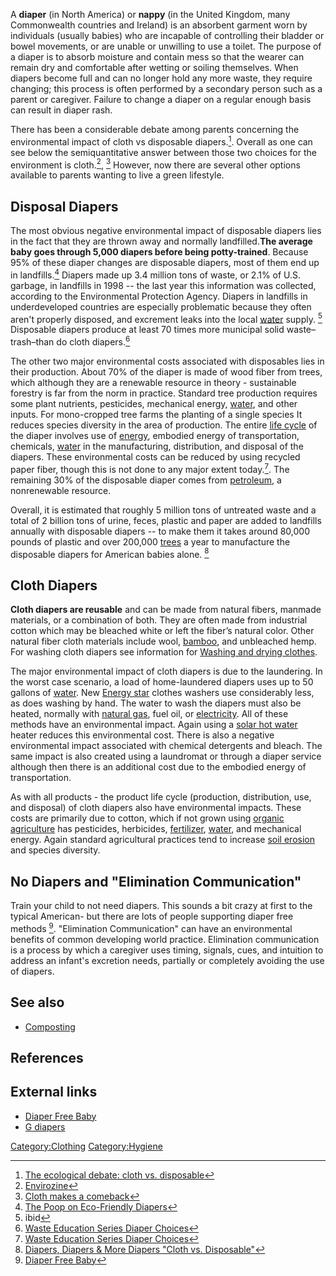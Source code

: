 A '''diaper{{w|diaper}}''' (in North America) or '''nappy''' (in the United Kingdom, many Commonwealth countries and Ireland) is an absorbent garment worn by individuals (usually babies) who are incapable of controlling their bladder or bowel movements, or are unable or unwilling to use a toilet. The purpose of a diaper is to absorb moisture and contain mess so that the wearer can remain dry and comfortable after wetting or soiling themselves. When diapers become full and can no longer hold any more waste, they require changing; this process is often performed by a secondary person such as a parent or caregiver. Failure to change a diaper on a regular enough basis can result in diaper rash.

There has been a considerable debate among parents concerning the environmental impact of cloth vs disposable diapers.<ref> [http://www.perc.ca/waste-line/articles/diaper.html The ecological debate: cloth vs. disposable] </ref>. Overall as one can see below the semiquantitative answer between those two choices for the environment is cloth.<ref> [http://www.ec.gc.ca/envirozine/english/issues/45/any_questions_e.cfm Envirozine]</ref>, <ref> [http://www.cbc.ca/consumer/story/2008/05/16/f-consumer-disposablediapers.html Cloth makes a comeback]</ref> However, now there are several other options available to parents wanting to live a green lifestyle.

==Disposal Diapers==
The most obvious negative environmental impact{{w|environmental impact}} of disposable diapers lies in the fact that they are thrown away and normally landfilled.'''The average baby goes through 5,000 diapers before being potty-trained'''. Because 95% of these diaper changes are disposable diapers, most of them end up in landfills{{w|landfills}}.<ref> [http://www.wired.com/science/discoveries/news/2004/04/63182 The Poop on Eco-Friendly Diapers] </ref> Diapers made up 3.4 million tons of waste, or 2.1% of U.S. garbage, in landfills in 1998 -- the last year this information was collected, according to the Environmental Protection Agency{{w|Environmental Protection Agency}}. Diapers in landfills in underdeveloped countries are especially problematic because they often aren't properly disposed, and excrement leaks into the local [[water]]{{w|water}} supply. <ref>ibid</ref> Disposable diapers produce at least 70 times more municipal solid waste–trash–than do cloth diapers.<ref> [http://www.extension.umn.edu/distribution/housingandclothing/DK5911.html Waste Education Series Diaper Choices] </ref>

The other two major environmental costs associated with disposables lies in their production. About 70% of the diaper is made of wood fiber from trees, which although they are a renewable resource in theory - sustainable forestry{{w|sustainable forestry}} is far from the norm in practice. Standard tree production requires some plant nutrients, pesticides{{w|pesticides}}, mechanical energy{{w|mechanical energy}}, [[water]]{{w|water}}, and other inputs. For mono-cropped tree farms{{w|tree farms}} the planting of a single species It reduces species diversity{{w|species diversity}} in the area of production. The entire [[life cycle]]{{w|life cycle}} of the diaper involves use of [[energy]]{{w|energy}}, embodied energy of transportation, chemicals, [[water]]{{w|water}} in the manufacturing, distribution, and disposal of the diapers. These environmental costs can be reduced by using recycled paper{{w|recycled paper}} fiber, though this is not done to any major extent today.<ref> [http://www.extension.umn.edu/distribution/housingandclothing/DK5911.html Waste Education Series Diaper Choices] </ref>. The remaining 30% of the disposable diaper comes from [[petroleum]]{{w|petroleum}}, a nonrenewable resource.

Overall, it is estimated that roughly 5 million tons of untreated waste and a total of 2 billion tons of urine, feces, plastic and paper are added to landfills annually with disposable diapers -- to make them it takes around 80,000 pounds of plastic{{w|plastic}} and over 200,000 [[trees]]{{w|trees}} a year to manufacture the disposable diapers for American babies alone. <ref> [http://www.thenewparentsguide.com/diapers.htm Diapers, Diapers & More Diapers "Cloth vs. Disposable"] </ref>

==Cloth Diapers==
'''Cloth diapers are reusable''' and can be made from natural fibers, manmade materials, or a combination of both. They are often made from industrial cotton which may be bleached white or left the fiber’s natural color. Other natural fiber cloth materials include wool, [[bamboo]]{{w|bamboo}}, and unbleached hemp. For washing cloth diapers see information for [[Washing and drying clothes]]{{w|Washing and drying clothes}}.

The major environmental impact of cloth diapers is due to the laundering. In the worst case scenario, a load of home-laundered diapers uses up to 50 gallons of [[water]]{{w|water}}. New [[Energy star]]{{w|Energy star}} clothes washers use considerably less, as does washing by hand. The water to wash the diapers must also be heated, normally with [[natural gas]]{{w|natural gas}}, fuel oil{{w|fuel oil}}, or [[electricity]]{{w|electricity}}. All of these methods have an environmental impact. Again using a [[solar hot water]]{{w|solar hot water}} heater reduces this environmental cost. There is also a negative environmental impact associated with chemical detergents and bleach. The same impact is also created using a laundromat or through a diaper service although then there is an additional cost due to the embodied energy of transportation{{w|embodied energy of transportation}}.

As with all products - the product life cycle (production, distribution, use, and disposal) of cloth diapers also have environmental impacts. These costs are primarily due to cotton, which if not grown using [[organic agriculture]]{{w|organic agriculture}} has pesticides{{w|pesticides}}, herbicides{{w|herbicides}}, [[fertilizer]]{{w|fertilizer}}, [[water]]{{w|water}}, and mechanical energy{{w|mechanical energy}}. Again standard agricultural practices tend to increase [[soil erosion]]{{w|soil erosion}} and species diversity{{w|species diversity}}.

== No Diapers and "Elimination Communication" ==
Train your child to not need diapers. This sounds a bit crazy at first to the typical American- but there are lots of people supporting diaper free methods <ref> [http://www.kk.org/cooltools/archives/001050.php Diaper Free Baby]</ref>. "Elimination Communication" can have an environmental benefits of common developing world practice. Elimination communication{{w|Elimination communication}} is a process by which a caregiver uses timing, signals, cues, and intuition to address an infant's excretion needs, partially or completely avoiding the use of diapers.

== See also ==

* [[Composting]]{{w|Composting}}

==References ==

<references/>

== External links ==

* [http://www.diaperfreebaby.org/ Diaper Free Baby]
* [http://www.gdiapers.com/happy-planet G diapers]


{{attrib wikipedia|Diaper}}

[[Category:Clothing]]
[[Category:Hygiene]]